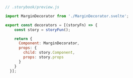 ```js
// .storybook/preview.js

import MarginDecorator from './MarginDecorator.svelte';

export const decorators = [(storyFn) => {
    const story = storyFun();

    return {
      Component: MarginDecorator,
      props: {
        child: story.Component,
        props: story.props
      }
    }
  }];

```